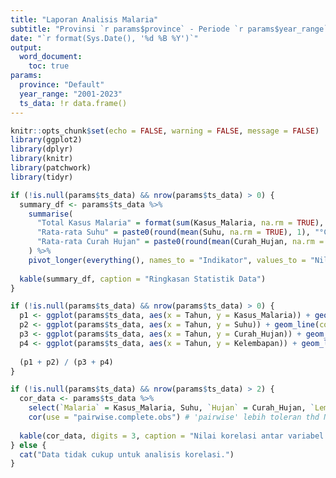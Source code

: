 ---
title: "Laporan Analisis Malaria"
subtitle: "Provinsi `r params$province` - Periode `r params$year_range`"
date: "`r format(Sys.Date(), '%d %B %Y')`"
output:
  word_document:
    toc: true
params:
  province: "Default"
  year_range: "2001-2023"
  ts_data: !r data.frame()
---

```{r setup, include=FALSE}
knitr::opts_chunk$set(echo = FALSE, warning = FALSE, message = FALSE)
library(ggplot2)
library(dplyr)
library(knitr)
library(patchwork)
library(tidyr) 
```

```{r}
if (!is.null(params$ts_data) && nrow(params$ts_data) > 0) {
  summary_df <- params$ts_data %>%
    summarise(
      "Total Kasus Malaria" = format(sum(Kasus_Malaria, na.rm = TRUE), big.mark = "."),
      "Rata-rata Suhu" = paste0(round(mean(Suhu, na.rm = TRUE), 1), "°C"),
      "Rata-rata Curah Hujan" = paste0(round(mean(Curah_Hujan, na.rm = TRUE), 1), " mm")
    ) %>%
    pivot_longer(everything(), names_to = "Indikator", values_to = "Nilai")
  
  kable(summary_df, caption = "Ringkasan Statistik Data")
}

```

```{r}
if (!is.null(params$ts_data) && nrow(params$ts_data) > 0) {
  p1 <- ggplot(params$ts_data, aes(x = Tahun, y = Kasus_Malaria)) + geom_line(color="#d73027") + labs(subtitle="Kasus Malaria", y = "Jumlah") + theme_bw()
  p2 <- ggplot(params$ts_data, aes(x = Tahun, y = Suhu)) + geom_line(color="#f46d43") + labs(subtitle="Suhu (°C)", y = "Derajat Celsius") + theme_bw()
  p3 <- ggplot(params$ts_data, aes(x = Tahun, y = Curah_Hujan)) + geom_line(color="#2166ac") + labs(subtitle="Curah Hujan (mm)", y = "Milimeter") + theme_bw()
  p4 <- ggplot(params$ts_data, aes(x = Tahun, y = Kelembapan)) + geom_line(color="#1b7837") + labs(subtitle="Kelembapan (%)", y = "Persentase") + theme_bw()
  
  (p1 + p2) / (p3 + p4)
}

```

```{r}
if (!is.null(params$ts_data) && nrow(params$ts_data) > 2) {
  cor_data <- params$ts_data %>%
    select(`Malaria` = Kasus_Malaria, Suhu, `Hujan` = Curah_Hujan, `Lembap` = Kelembapan) %>%
    cor(use = "pairwise.complete.obs") # 'pairwise' lebih toleran thd NA
  
  kable(cor_data, digits = 3, caption = "Nilai korelasi antar variabel kunci.")
} else {
  cat("Data tidak cukup untuk analisis korelasi.")
}

```

